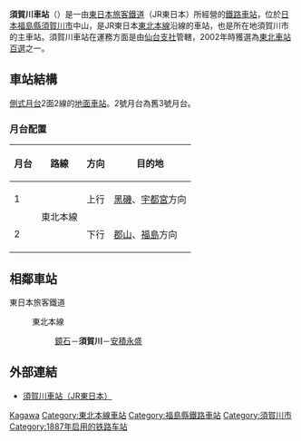 {{NoteTA|1 = zh:須賀川車站; zh-cn:须贺川站; zh-tw:須賀川車站; zh-hk:須賀川站; }}
{{日本車站資訊
|公司色 = green
|文字色 =
|站名 = 須賀川站
|圖片 = Sukagawa station 20120906.jpg
|pxl = 
|圖片說明 = 站舍
|日文原名 = 須賀川
|平假名 = すかがわ
|羅馬拼音 = Sukagawa
|電報略號 = カハ
|所屬公司 = [[東日本旅客鐵道|東日本旅客鐵道]]（JR東日本）
|所在地 = [[福島縣|福島縣]][[須賀川市|須賀川市]]中山63-1
|啟用年月日 = 1887年（[[明治|明治]]20年）7月16日
|車站構造 = [[地面車站|地面車站]]
|月台配置 = 2面2線
|乘客人數 = 2,324
|上下車人次 =
|統計年度 = 2014年
|所屬路線 = {{Color|mediumseagreen|■}}[[東北本線|東北本線]]
|前一站 = [[鏡石站|鏡石]]
|前一站距離 = 6.3
|後一站距離 = 6.7
|後一站 = [[安積永盛站|安積永盛]]
|距離 = 215.1
|起點站 = [[東京站|東京]]
|轉車 =
|備註 = 業務委託站<br/>設有[[綠窗口|綠窗口]]
}}
'''須賀川車站'''（{{jpn|j=須賀川駅|hg=すかがわえき|rm=Sukagawa eki|f=y}}）是一由[[東日本旅客鐵道|東日本旅客鐵道]]（JR東日本）所經營的[[鐵路車站|鐵路車站]]，位於[[日本|日本]][[福島縣|福島縣]][[須賀川市|須賀川市]]中山，是JR東日本[[東北本線|東北本線]]沿線的車站，也是所在地須賀川市的主車站。須賀川車站在運務方面是由[[東日本旅客鐵道仙台支社|仙台支社]]管轄，2002年時獲選為[[東北車站百選|東北車站百選]]之一。

== 車站結構 ==
[[側式月台|側式月台]]2面2線的[[地面車站|地面車站]]。2號月台為舊3號月台。
=== 月台配置 ===
{| rules="rows" class="wikitable"
!月台<!-- 事業者側による呼称 --->!!路線!!方向!!目的地
|-
! 1
|rowspan=2|{{Color|mediumseagreen|■}}東北本線
| style="text-align:center" | 上行
|[[黑磯站|黑磯]]、[[宇都宮站|宇都宮]]方向
|-
! 2
| style="text-align:center" | 下行
|[[郡山站_(福島縣)|郡山]]、[[福島站_(福島縣)|福島]]方向
|}
== 相鄰車站 ==
; 東日本旅客鐵道
: {{Color|mediumseagreen|■}}東北本線
:: [[鏡石站|鏡石]]－'''須賀川'''－[[安積永盛站|安積永盛]]

== 外部連結 ==
* {{ja}}[http://www.jreast.co.jp/estation/station/info.aspx?StationCd=895 須賀川車站（JR東日本）] {{Wayback|url=http://www.jreast.co.jp/estation/station/info.aspx?StationCd=895 |date=20201001070838 }}

{{東北本線}}
{{东北车站百选}}

{{japan-rail-stub}}

{{DEFAULTSORT:Sukagawa}}
[[Category:日本鐵路車站_Su|Kagawa]]
[[Category:東北本線車站|Category:東北本線車站]]
[[Category:福島縣鐵路車站|Category:福島縣鐵路車站]]
[[Category:須賀川市|Category:須賀川市]]
[[Category:1887年启用的铁路车站|Category:1887年启用的铁路车站]]